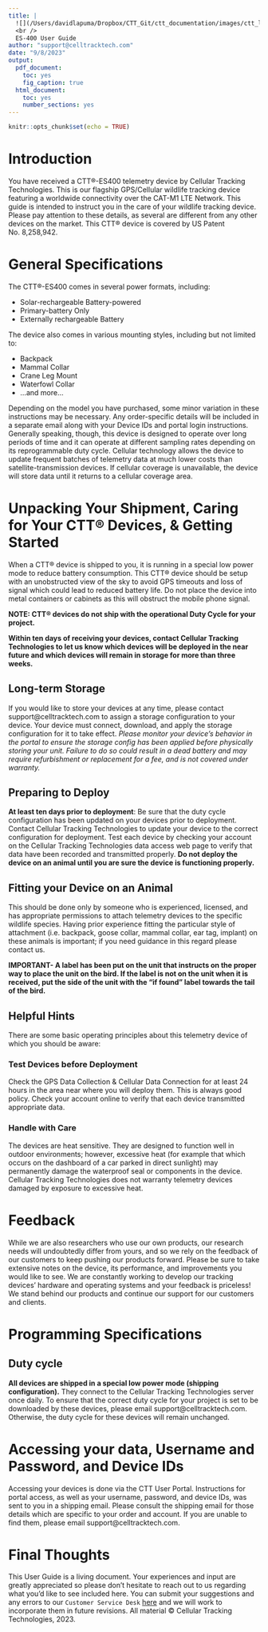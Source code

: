 ```yaml
---
title: |
  ![](/Users/davidlapuma/Dropbox/CTT_Git/ctt_documentation/images/ctt_logo.png){width=3in}  
  <br />
  ES-400 User Guide
author: "support@celltracktech.com"
date: "9/8/2023"
output:
  pdf_document:
    toc: yes
    fig_caption: true
  html_document:
    toc: yes
    number_sections: yes
---
```


```r
knitr::opts_chunk$set(echo = TRUE)
```

# Introduction

You have received a CTT®-ES400 telemetry device by Cellular Tracking Technologies. This is our flagship GPS/Cellular wildlife tracking device featuring a worldwide connectivity over the CAT-M1 LTE Network. This guide is intended to instruct you in the care of your wildlife tracking device. Please pay attention to these details, as several are different from any other devices on the market. This CTT® device is covered by US Patent No. 8,258,942.

# General Specifications

The CTT®-ES400 comes in several power formats, including:

* Solar-rechargeable Battery-powered
* Primary-battery Only
* Externally rechargeable Battery

The device also comes in various mounting styles, including but not limited to:

* Backpack
* Mammal Collar
* Crane Leg Mount
* Waterfowl Collar
* ...and more...

Depending on the model you have purchased, some minor variation in these instructions may be necessary. Any order-specific details will be included in a separate email along with your Device IDs and portal login instructions. Generally speaking, though, this device is designed to operate over long periods of time and it can operate at different sampling rates depending on its reprogrammable duty cycle. Cellular technology allows the device to update frequent batches of telemetry data at much lower costs than satellite-transmission devices. If cellular coverage is unavailable, the device will store data until it returns to a cellular coverage area. 

# Unpacking Your Shipment, Caring for Your CTT® Devices, & Getting Started

When a CTT® device is shipped to you, it is running in a special low power mode to reduce battery consumption. This CTT® device should be setup with an unobstructed view of the sky to avoid GPS timeouts and loss of signal which could lead to reduced battery life. Do not place the device into metal containers or cabinets as this will obstruct the mobile phone signal.

**NOTE: CTT® devices do not ship with the operational Duty Cycle for your project.**

**Within ten days of receiving your devices, contact Cellular Tracking Technologies to let us know which devices will be deployed in the near future and which devices will remain in storage for more than three weeks.**

## Long-term Storage

If you would like to store your devices at any time, please contact support@celltracktech.com to assign a storage configuration to your device. Your device must connect, download, and apply the storage configuration for it to take effect. *Please monitor your device's behavior in the portal to ensure the storage config has been applied before physically storing your unit. Failure to do so could result in a dead battery and may require refurbishment or replacement for a fee, and is not covered under warranty.*

## Preparing to Deploy

**At least ten days prior to deployment**: Be sure that the duty cycle configuration has been updated on your devices prior to deployment. Contact Cellular Tracking Technologies to update your device to the correct configuration for deployment. Test each device by checking your account on the Cellular Tracking Technologies data access web page to verify that data have been recorded and transmitted properly. **Do not deploy the device on an animal until you are sure the device is functioning properly.**

## Fitting your Device on an Animal

This should be done only by someone who is experienced, licensed, and has appropriate permissions to attach telemetry devices to the specific wildlife species. Having prior experience fitting the particular style of attachment (i.e. backpack, goose collar, mammal collar, ear tag, implant) on these animals is important; if you need guidance in this regard please contact us. 
						
**IMPORTANT- A label has been put on the unit that instructs on the proper way to place the unit on the bird.  If the label is not on the unit when it is received, put the side of the unit with the “if found” label towards the tail of the bird.**

## Helpful Hints

There are some basic operating principles about this telemetry device of which you should be aware:

### Test Devices before Deployment

Check the GPS Data Collection & Cellular Data Connection for at least 24 hours in the area near where you will deploy them. This is always good policy. Check your account online to verify that each device transmitted appropriate data.

### Handle with Care

The devices are heat sensitive. They are designed to function well in outdoor environments; however, excessive heat (for example that which occurs on the dashboard of a car parked in direct sunlight) may permanently damage the waterproof seal or components in the device. Cellular Tracking Technologies does not warranty telemetry devices damaged by exposure to excessive heat.

# Feedback

While we are also researchers who use our own products, our research needs will undoubtedly differ from yours, and so we rely on the feedback of our customers to keep pushing our products forward. Please be sure to take extensive notes on the device, its performance, and improvements you would like to see. We are constantly working to develop our tracking devices’ hardware and operating systems and your feedback is priceless! We stand behind our products and continue our support for our customers and clients.

# Programming Specifications

## Duty cycle

**All devices are shipped in a special low power mode (shipping configuration).** They connect to the Cellular Tracking Technologies server once daily.  To ensure that the correct duty cycle for your project is set to be downloaded by these devices, please email support@celltracktech.com. Otherwise, the duty cycle for these devices will remain unchanged.

# Accessing your data, Username and Password, and Device IDs

Accessing your devices is done via the CTT User Portal. Instructions for portal access, as well as your username, password, and device IDs, was sent to you in a shipping email. Please consult the shipping email for those details which are specific to your order and account. If you are unable to find them, please email support@celltracktech.com.

# Final Thoughts

This User Guide is a living document. Your experiences and input are greatly appreciated so please don't hesitate to reach out to us regarding what you'd like to see included here. You can submit your suggestions and any errors to our `Customer Service Desk` [here](https://celltracktech.com/pages/customer-service-desk-csd) and we will work to incorporate them in future revisions. All material © Cellular Tracking Technologies, 2023.
